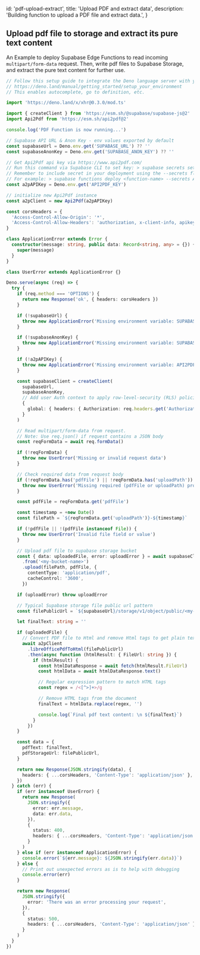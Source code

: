 
  id: 'pdf-upload-extract',
  title: 'Upload PDF and extract data',
  description: 'Building function to upload a PDF file and extract data.',
}

## Upload pdf file to storage and extract its pure text content

An Example to deploy Supabase Edge Functions to read incoming `multipart/form-data` request. Then, write pdf files to Supabase Storage, and extract the pure text content for further use.

```ts index.ts
// Follow this setup guide to integrate the Deno language server with your editor:
// https://deno.land/manual/getting_started/setup_your_environment
// This enables autocomplete, go to definition, etc.

import 'https://deno.land/x/xhr@0.3.0/mod.ts'

import { createClient } from 'https://esm.sh/@supabase/supabase-js@2'
import Api2Pdf from 'https://esm.sh/api2pdf@2'

console.log('PDF Function is now running...')

// Supabase API URL & Anon Key - env values exported by default
const supabaseUrl = Deno.env.get('SUPABASE_URL') ?? ''
const supabaseAnonKey = Deno.env.get('SUPABASE_ANON_KEY') ?? ''

// Get Api2Pdf api key via https://www.api2pdf.com/
// Run this command via Supabase CLI to set key: > supabase secrets set API2PDF_KEY=<secret_key_value>
// Remember to include secret in your deployment using the --secrets flag.
// For example: > supabase functions deploy <function-name> --secrets API2PDF_KEY
const a2pAPIKey = Deno.env.get('API2PDF_KEY')

// initialize new Api2Pdf instance
const a2pClient = new Api2Pdf(a2pAPIKey)

const corsHeaders = {
  'Access-Control-Allow-Origin': '*',
  'Access-Control-Allow-Headers': 'authorization, x-client-info, apikey, content-type',
}

class ApplicationError extends Error {
  constructor(message: string, public data: Record<string, any> = {}) {
    super(message)
  }
}

class UserError extends ApplicationError {}

Deno.serve(async (req) => {
  try {
    if (req.method === 'OPTIONS') {
      return new Response('ok', { headers: corsHeaders })
    }

    if (!supabaseUrl) {
      throw new ApplicationError('Missing environment variable: SUPABASE_URL')
    }

    if (!supabaseAnonKey) {
      throw new ApplicationError('Missing environment variable: SUPABASE_ANON_KEY')
    }

    if (!a2pAPIKey) {
      throw new ApplicationError('Missing environment variable: API2PDF_KEY')
    }

    const supabaseClient = createClient(
      supabaseUrl,
      supabaseAnonKey,
      // Add user Auth context to apply row-level-security (RLS) policies
      {
        global: { headers: { Authorization: req.headers.get('Authorization')! } },
      }
    )

    // Read multipart/form-data from request.
    // Note: Use req.json() if request contains a JSON body
    const reqFormData = await req.formData()

    if (!reqFormData) {
      throw new UserError('Missing or invalid request data')
    }

    // Check required data from request body
    if (!reqFormData.has('pdfFile') || !reqFormData.has('uploadPath')) {
      throw new UserError('Missing required (pdfFile or uploadPath) property from request data.')
    }

    const pdfFile = reqFormData.get('pdfFile')

    const timestamp = +new Date()
    const filePath = `${reqFormData.get('uploadPath')}-${timestamp}`

    if (!pdfFile || !(pdfFile instanceof File)) {
      throw new UserError('Invalid file field or value')
    }

    // Upload pdf file to supabase storage bucket
    const { data: uploadedFile, error: uploadError } = await supabaseClient.storage
      .from('<my-bucket-name>')
      .upload(filePath, pdfFile, {
        contentType: 'application/pdf',
        cacheControl: '3600',
      })

    if (uploadError) throw uploadError

    // Typical Supabase storage file public url pattern
    const filePublicUrl = `${supabaseUrl}/storage/v1/object/public/<my-bucket-name>/${filePath}`

    let finalText: string = ''

    if (uploadedFile) {
      // Convert PDF file to Html and remove Html tags to get plain text content
      await a2pClient
        .libreOfficePdfToHtml(filePublicUrl)
        .then(async function (htmlResult: { FileUrl: string }) {
          if (htmlResult) {
            const htmlDataResponse = await fetch(htmlResult.FileUrl)
            const htmlData = await htmlDataResponse.text()

            // Regular expression pattern to match HTML tags
            const regex = /<[^>]+>/g

            // Remove HTML tags from the document
            finalText = htmlData.replace(regex, '')

            console.log(`Final pdf text content: \n ${finalText}`)
          }
        })
    }

    const data = {
      pdfText: finalText,
      pdfStorageUrl: filePublicUrl,
    }

    return new Response(JSON.stringify(data), {
      headers: { ...corsHeaders, 'Content-Type': 'application/json' },
    })
  } catch (err) {
    if (err instanceof UserError) {
      return new Response(
        JSON.stringify({
          error: err.message,
          data: err.data,
        }),
        {
          status: 400,
          headers: { ...corsHeaders, 'Content-Type': 'application/json' },
        }
      )
    } else if (err instanceof ApplicationError) {
      console.error(`${err.message}: ${JSON.stringify(err.data)}`)
    } else {
      // Print out unexpected errors as is to help with debugging
      console.error(err)
    }

    return new Response(
      JSON.stringify({
        error: 'There was an error processing your request',
      }),
      {
        status: 500,
        headers: { ...corsHeaders, 'Content-Type': 'application/json' },
      }
    )
  }
})
```


